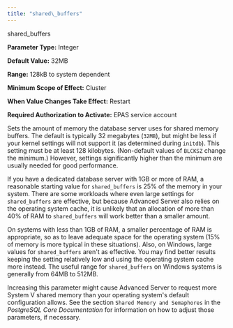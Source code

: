```yaml
---
title: "shared\_buffers"
---
```


<div class="index">

shared_buffers

</div>

**Parameter Type:** Integer

**Default Value:** 32MB

**Range:** 128kB to system dependent

**Minimum Scope of Effect:** Cluster

**When Value Changes Take Effect:** Restart

**Required Authorization to Activate:** EPAS service account

Sets the amount of memory the database server uses for shared memory buffers. The default is typically 32 megabytes (`32MB`), but might be less if your kernel settings will not support it (as determined during `initdb`). This setting must be at least 128 kilobytes. (Non-default values of `BLCKSZ` change the minimum.) However, settings significantly higher than the minimum are usually needed for good performance.

If you have a dedicated database server with 1GB or more of RAM, a reasonable starting value for `shared_buffers` is 25% of the memory in your system. There are some workloads where even large settings for `shared_buffers` are effective, but because Advanced Server also relies on the operating system cache, it is unlikely that an allocation of more than 40% of RAM to `shared_buffers` will work better than a smaller amount.

On systems with less than 1GB of RAM, a smaller percentage of RAM is appropriate, so as to leave adequate space for the operating system (15% of memory is more typical in these situations). Also, on Windows, large values for `shared_buffers` aren't as effective. You may find better results keeping the setting relatively low and using the operating system cache more instead. The useful range for `shared_buffers` on Windows systems is generally from 64MB to 512MB.

Increasing this parameter might cause Advanced Server to request more System V shared memory than your operating system's default configuration allows. See the section `Shared Memory and Semaphores` in the *PostgreSQL Core Documentation* for information on how to adjust those parameters, if necessary.
